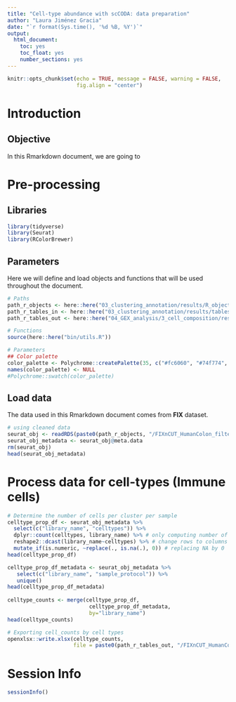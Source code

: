```yaml
---
title: "Cell-type abundance with scCODA: data preparation"
author: "Laura Jiménez Gracia"
date: "`r format(Sys.time(), '%d %B, %Y')`"
output:
  html_document:
    toc: yes
    toc_float: yes
    number_sections: yes
---
```


```r
knitr::opts_chunk$set(echo = TRUE, message = FALSE, warning = FALSE,
                      fig.align = "center")
```

# Introduction

## Objective
In this Rmarkdown document, we are going to

# Pre-processing
## Libraries
```r
library(tidyverse)
library(Seurat)
library(RColorBrewer)
```

## Parameters
Here we will define and load objects and functions that will be used throughout the document.
```r
# Paths
path_r_objects <- here::here("03_clustering_annotation/results/R_objects")
path_r_tables_in <- here::here("03_clustering_annotation/results/tables")
path_r_tables_out <- here::here("04_GEX_analysis/3_cell_composition/results/tables")

# Functions
source(here::here("bin/utils.R"))

# Parameters
## Color palette
color_palette <- Polychrome::createPalette(35, c("#fc6060", "#74f774", "#7c7cfc"))
names(color_palette) <- NULL
#Polychrome::swatch(color_palette)
```

## Load data
The data used in this Rmarkdown document comes from **FIX** dataset.
```r
# using cleaned data
seurat_obj <- readRDS(paste0(path_r_objects, "/FIXnCUT_HumanColon_filtered_clustering_annotation_cleaned.rds"))
seurat_obj_metadata <- seurat_obj@meta.data
rm(seurat_obj)
head(seurat_obj_metadata)
```


# Process data for cell-types (Immune cells)
```r
# Determine the number of cells per cluster per sample
celltype_prop_df <- seurat_obj_metadata %>% 
  select(c("library_name", "celltypes")) %>%
  dplyr::count(celltypes, library_name) %>% # only computing number of cells, not percentages
  reshape2::dcast(library_name~celltypes) %>% # change rows to columns
  mutate_if(is.numeric, ~replace(., is.na(.), 0)) # replacing NA by 0
head(celltype_prop_df)

celltype_prop_df_metadata <- seurat_obj_metadata %>% 
   select(c("library_name", "sample_protocol")) %>% 
   unique()
head(celltype_prop_df_metadata)
 
celltype_counts <- merge(celltype_prop_df, 
                          celltype_prop_df_metadata, 
                          by="library_name")
head(celltype_counts)

# Exporting cell_counts by cell types
openxlsx::write.xlsx(celltype_counts,
                     file = paste0(path_r_tables_out, "/FIXnCUT_HumanColon_filtered_clustering_annotation_cleaned_counts.xlsx"))
```

# Session Info
```r
sessionInfo()
```
